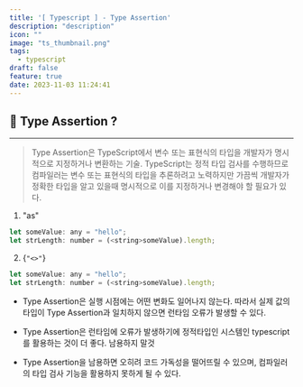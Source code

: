 ```yaml
---
title: '[ Typescript ] - Type Assertion'
description: "description"
icon: ""
image: "ts_thumbnail.png"
tags:
  - typescript
draft: false
feature: true
date: 2023-11-03 11:24:41
---
```




## 📌 Type Assertion ?
--------------
>Type Assertion은 TypeScript에서 변수 또는 표현식의 타입을 개발자가 명시적으로 지정하거나 변환하는 기술.
TypeScript는 정적 타입 검사를 수행하므로 컴파일러는 변수 또는 표현식의 타입을 추론하려고 노력하지만 가끔씩 개발자가 정확한 타입을 알고 있을때 명시적으로 이를 지정하거나 변경해야 할 필요가 있다.


1. "as" 

```js
let someValue: any = "hello";
let strLength: number = (<string>someValue).length;
```

2. {`"<>"`}

```js
let someValue: any = "hello";
let strLength: number = (<string>someValue).length;
```


- Type Assertion은 실행 시점에는 어떤 변화도 일어나지 않는다. 따라서 실제 값의 타입이 Type Assertion과 일치하지 않으면 런타임 오류가 발생할 수 있다.

- Type Assertion은 런타임에 오류가 발생하기에 정적타입인 시스템인 typescript를 활용하는 것이 더 좋다. 남용하지 말것

- Type Assertion을 남용하면 오히려 코드 가독성을 떨어뜨릴 수 있으며, 컴파일러의 타입 검사 기능을 활용하지 못하게 될 수 있다.